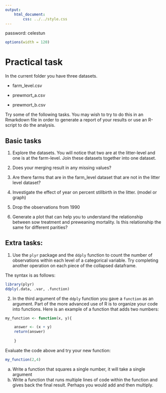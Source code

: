 ```yaml
---
output:
    html_document:
        css: ../../style.css
---
```


password: celestun

```r
options(width = 120)
```

# Practical task

In the current folder you have three datasets.

* farm_level.csv

* prewmort_a.csv

* prewmort_b.csv


Try some of the following tasks. You may wish to try to do this in an
Rmarkdown file in order to generate a report of your results or use an
R-script to do the analysis.

## Basic tasks

1. Explore the datasets. You will notice that two are at the
litter-level and one is at the farm-level. Join these datasets
together into one dataset.

2. Does your merging result in any missing values?

3. Are there farms that are in the farm_level dataset that are not in
the litter level dataset?

4. Investigate the effect of year on percent stillbirth in the litter. (model or graph)

5. Drop the observations from 1990

6. Generate a plot that can help you to understand the relationship
  between sow treatment and preweaning mortality. Is this relationship
  the same for different parities?



## Extra tasks:

1. Use the `plyr` package and the `ddply` function to count the number of observations within each level of a categorical variable. Try completing another operation on each piece of the collapsed dataframe.

The syntax is as follows:

```r
library(plyr)
ddply(.data, .var, .function)

```

2. In the third argument of the `ddply` function you gave a `function` as an argument. Part of the more advanced use of R is to organize your code into functions. Here is an example of a function that adds two numbers:

```r

my_function <- function(x, y){

    answer <- (x + y)
    return(answer)
    
    }

```

Evaluate the code above and try your new function:

```r

my_function(2,4)

```


a. Write a function that squares a single number, it will take a single argument
b. Write a function that runs multiple lines of code within the function and gives back the final result. Perhaps you would add and then multiply. 
